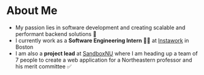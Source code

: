 # About Me
- My passion lies in software development and creating scalable and performant backend solutions 💙
- I currently work as a **Software Engineering Intern** 👨‍💻 at [Instawork](https://engineering.instawork.com/) in Boston
- I am also a **project lead** at [SandboxNU](/experience) where I am heading up a team of 7 people to create a web application for a Northeastern professor and his merit committee ✅

